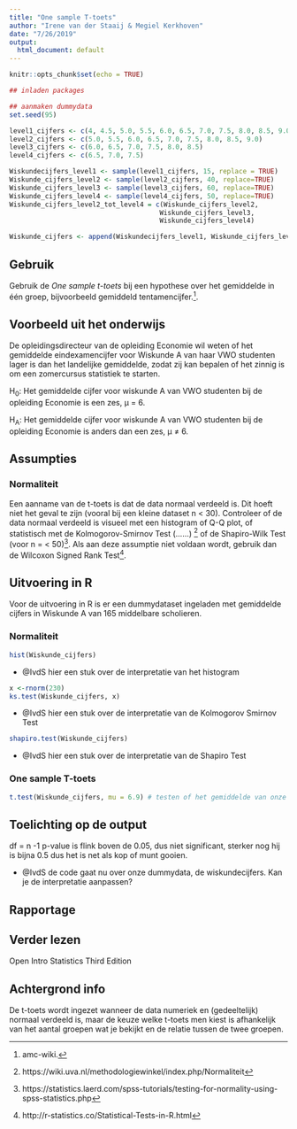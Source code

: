 ```yaml
---
title: "One sample T-toets"
author: "Irene van der Staaij & Megiel Kerkhoven"
date: "7/26/2019"
output:
  html_document: default
---
```


```r
knitr::opts_chunk$set(echo = TRUE)
```

```r
## inladen packages

## aanmaken dummydata
set.seed(95)

level1_cijfers <- c(4, 4.5, 5.0, 5.5, 6.0, 6.5, 7.0, 7.5, 8.0, 8.5, 9.0, 9.5, 10)
level2_cijfers <- c(5.0, 5.5, 6.0, 6.5, 7.0, 7.5, 8.0, 8.5, 9.0)
level3_cijfers <- c(6.0, 6.5, 7.0, 7.5, 8.0, 8.5)
level4_cijfers <- c(6.5, 7.0, 7.5)

Wiskundecijfers_level1 <- sample(level1_cijfers, 15, replace = TRUE)
Wiskunde_cijfers_level2 <- sample(level2_cijfers, 40, replace=TRUE)
Wiskunde_cijfers_level3 <- sample(level3_cijfers, 60, replace=TRUE)
Wiskunde_cijfers_level4 <- sample(level4_cijfers, 50, replace=TRUE)
Wiskunde_cijfers_level2_tot_level4 = c(Wiskunde_cijfers_level2,
                                      Wiskunde_cijfers_level3,
                                      Wiskunde_cijfers_level4)

Wiskunde_cijfers <- append(Wiskundecijfers_level1, Wiskunde_cijfers_level2_tot_level4)
```

## Gebruik

Gebruik de *One sample t-toets* bij een hypothese over het gemiddelde in één groep, bijvoorbeeld gemiddeld tentamencijfer.[^1].

## Voorbeeld uit het onderwijs

De opleidingsdirecteur van de opleiding Economie wil weten of het gemiddelde eindexamencijfer voor Wiskunde A van haar VWO studenten lager is dan het landelijke gemiddelde, zodat zij kan bepalen of het zinnig is om een zomercursus statistiek te starten.

H~0~: Het gemiddelde cijfer voor wiskunde A van VWO studenten bij de opleiding Economie is een zes, µ = 6. 

H~A~: Het gemiddelde cijfer voor wiskunde A van VWO studenten bij de opleiding Economie is anders dan een zes,  µ ≠ 6.


## Assumpties

### Normaliteit 
Een aanname van de t-toets is dat de data normaal verdeeld is. Dit hoeft niet het geval te zijn (vooral bij een kleine dataset n < 30). Controleer of de data normaal verdeeld is visueel met een histogram of Q-Q plot, of statistisch met de Kolmogorov-Smirnov Test (……) [^2] of de Shapiro-Wilk Test (voor n = < 50)[^3]. Als aan deze assumptie niet voldaan wordt, gebruik dan de Wilcoxon Signed Rank Test[^4].



## Uitvoering in R
Voor de uitvoering in R is er een dummydataset ingeladen met gemiddelde cijfers in Wiskunde A van 165 middelbare scholieren.

### Normaliteit
```r
hist(Wiskunde_cijfers)
```

* @IvdS hier een stuk over de interpretatie van het histogram
```` r
x <-rnorm(230)
ks.test(Wiskunde_cijfers, x)
````

* @IvdS hier een stuk over de interpretatie van de Kolmogorov Smirnov Test
``` r
shapiro.test(Wiskunde_cijfers)
```

* @IvdS hier een stuk over de interpretatie van de Shapiro Test

### One sample T-toets
```r
t.test(Wiskunde_cijfers, mu = 6.9) # testen of het gemiddelde van onze studenten afwijkt van het landelijk gemiddelde (6.9)
```

## Toelichting op de output
df = n -1 
p-value is flink boven de 0.05, dus niet significant, sterker nog hij is bijna 0.5 dus het is net als  kop of munt gooien.

* @IvdS de code gaat nu over onze dummydata, de wiskundecijfers. Kan je de interpretatie aanpassen?

## Rapportage

## Verder lezen
 
[^1]: amc-wiki.
[^2]: https://wiki.uva.nl/methodologiewinkel/index.php/Normaliteit
[^3]: https://statistics.laerd.com/spss-tutorials/testing-for-normality-using-spss-statistics.php
[^4]: http://r-statistics.co/Statistical-Tests-in-R.html

Open Intro Statistics Third Edition 


## Achtergrond info

De t-toets wordt ingezet wanneer de data numeriek en (gedeeltelijk) normaal verdeeld is, maar de keuze welke t-toets men kiest is afhankelijk van het aantal groepen wat je bekijkt en de relatie tussen de twee groepen. 


